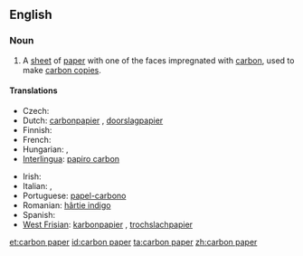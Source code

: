 ==English==

===Noun===
{{en-noun|sg=[[carbon]] [[paper]]}}

# A [[sheet]] of [[paper]] with one of the faces impregnated with [[carbon]], used to make [[carbon copy|carbon copies]].

====Translations====
{{trans-top|sheet of paper used to make carbon copies}}
* Czech: {{t-|cs|kopírovací papír|m}}
* Dutch: [[carbonpapier]] {{n}}, [[doorslagpapier]] {{n}}
* Finnish: {{t-|fi|hiilipaperi}}
* French: {{t+|fr|papier carbone|m}}
* Hungarian: {{t|hu|indigó}}, {{t|hu|másolópapír}}
* [[Interlingua]]: [[papiro carbon]]
{{trans-mid}}
* Irish: {{t-|ga|páipéar carbóin|m|xs=Irish}}
* Italian: {{t-|it|carta carbone|f}}, {{t-|it|carta velina|f}}
* Portuguese: [[papel-carbono]] {{m}}
* Romanian: [[hârtie indigo]] {{f}}
* Spanish: {{t-|es|papel carbón}}
* [[West Frisian]]: [[karbonpapier]] {{n}}, [[trochslachpapier]] {{n}}
{{trans-bottom}}

[[et:carbon paper]]
[[id:carbon paper]]
[[ta:carbon paper]]
[[zh:carbon paper]]